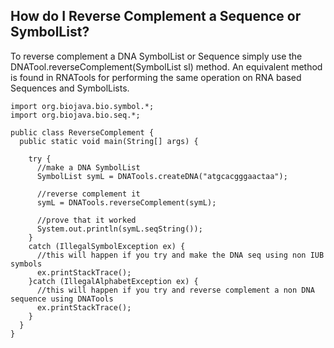 == How do I Reverse Complement a Sequence or SymbolList? ==

To reverse complement a DNA SymbolList or Sequence simply use the DNATool.reverseComplement(SymbolList sl) method. An equivalent method is found in RNATools for performing the same operation on RNA based Sequences and SymbolLists.

<pre>
import org.biojava.bio.symbol.*;
import org.biojava.bio.seq.*;

public class ReverseComplement {
  public static void main(String[] args) {
   
    try {
      //make a DNA SymbolList
      SymbolList symL = DNATools.createDNA("atgcacgggaactaa");

      //reverse complement it
      symL = DNATools.reverseComplement(symL);
     
      //prove that it worked
      System.out.println(symL.seqString());
    }
    catch (IllegalSymbolException ex) {
      //this will happen if you try and make the DNA seq using non IUB symbols
      ex.printStackTrace();
    }catch (IllegalAlphabetException ex) {
      //this will happen if you try and reverse complement a non DNA sequence using DNATools
      ex.printStackTrace();
    }
  }
}
</pre>